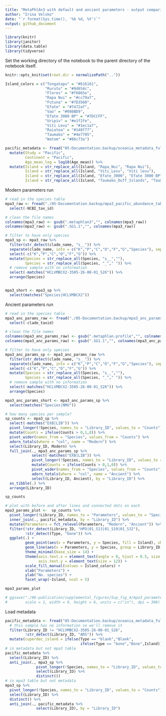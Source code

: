 ```yaml
---
title: "MetaPhlAn3 with default and ancient parameters - output comparison"
author: "Irina Velsko"
date: "`r format(Sys.time(), '%b %d, %Y')`"
output: github_document
---
```


```r
library(knitr)
library(janitor)
library(data.table)
library(tidyverse)
```

Set the working directory of the notebook to the parent directory of the 
notebook itself.  

```r
knitr::opts_knit$set(root.dir = normalizePath(".."))
```

```r
Island_colors = c("Tongatapu" = "#616161", 
                  "Rurutu" = "#9d654c", 
                  "Flores" = "#f6865e", 
                  "Rapa Nui" = "#cc79a7", 
                  "Futuna" = "#7D3560", 
                  "Efate" = "#7472af", 
                  "Vao" = "#098BD9",
                  "Efate 3000 BP" = "#7DCCFF", 
                  "Uripiv" = "#e1f2fe", 
                  "Viti Levu" = "#1ec1a7", 
                  "Raiatea" = "#148f77", 
                  "Taumako" = "#4e7705", 
                  "Watom" = "#86c73a")

```


```r

pacific_metadata <- fread("05-Documentation.backup/oceania_metadata_full.tsv") %>%
  mutate(Study = "Pacific",
         Continent = "Pacific",
         Age_mean_log = log10(Age_mean)) %>%
  mutate(Island = str_replace_all(Island, "Rapa_Nui", "Rapa Nui"),
         Island = str_replace_all(Island, "Viti_Levu", "Viti levu"),
         Island = str_replace_all(Island, "Efate_3000", "Efate 3000 BP"),
         Island = str_replace_all(Island, "Taumako_Duff_Islands", "Taumako"))

```

Modern parameters run
```r
# read in the species table
mpa3_raw <- fread("./05-Documentation.backup/mpa3_pacific_abundance_table.tsv") %>%
  select(-NCBI_tax_id)

# clean the file names
colnames(mpa3_raw) <- gsub(".metaphlan3","", colnames(mpa3_raw))
colnames(mpa3_raw) <- gsub(".SG1.1","", colnames(mpa3_raw))

# filter to have only species
mpa3_sp <- mpa3_raw %>% 
  filter(str_detect(clade_name, "s__")) %>%
  separate(clade_name, into = c("K","P","C","O","F","G","Species"), sep = "\\|") %>%
  select(-c("K","P","C","O","F","G")) %>%
  mutate(Species = str_replace_all(Species, "s__",""),
         Species = str_replace_all(Species, "_"," ")) %>%
  # remove sample with no information
  select(-matches("HCLVMBCX2-3505-26-00-01_S26")) %>%
  arrange(Species)


mpa3_short <- mpa3_sp %>%
  select(matches("Species|HCLVMBCX2"))

```

Ancient parameters run
```r
# read in the species table
mpa3_anc_params_raw <- fread("./05-Documentation.backup/mpa3_anc_params_pacific_abundance_table.tsv") %>%
  select(-clade_taxid)

# clean the file names
colnames(mpa3_anc_params_raw) <- gsub(".metaphlan.profile","", colnames(mpa3_anc_params_raw))
colnames(mpa3_anc_params_raw) <- gsub(".SG1.1","", colnames(mpa3_anc_params_raw))

# filter to have only species
mpa3_anc_params_sp <- mpa3_anc_params_raw %>% 
  filter(str_detect(clade_name, "s__")) %>%
  separate(clade_name, into = c("K","P","C","O","F","G","Species"), sep = "\\|") %>%
  select(-c("K","P","C","O","F","G")) %>%
  mutate(Species = str_replace_all(Species, "s__",""),
         Species = str_replace_all(Species, "_"," ")) %>%
  # remove sample with no information
  select(-matches("HCLVMBCX2-3505-26-00-01_S26")) %>%
  arrange(Species)

mpa3_anc_params_short <- mpa3_anc_params_sp %>%
  select(matches("Species|NMU"))


```

```r

# how many species per sample?
sp_counts <- mpa3_sp %>%
  select(-matches("EXB|LIB")) %>%
  pivot_longer(!Species, names_to = "Library_ID", values_to = "Counts") %>%
  mutate(Counts = ifelse(Counts > 0,1,0)) %>%
  pivot_wider(names_from = "Species", values_from = "Counts") %>%
  adorn_totals(where = "col", name = "Modern") %>%
  select(Library_ID, Modern) %>%
  full_join(., mpa3_anc_params_sp %>%
            select(-matches("EXB|LIB")) %>%
            pivot_longer(!Species, names_to = "Library_ID", values_to = "Counts") %>%
            mutate(Counts = ifelse(Counts > 0,1,0)) %>%
            pivot_wider(names_from = "Species", values_from = "Counts") %>%
            adorn_totals(where = "col", name = "Ancient") %>%
            select(Library_ID, Ancient), by = "Library_ID") %>%
  as_tibble(.) %>%
  arrange(Library_ID) 

sp_counts

# plot with before and after lines and connected dots on each
mpa3_params_plot <-  sp_counts %>%
  pivot_longer(!Library_ID, names_to = "Parameters", values_to = "Species") %>%
  inner_join(., pacific_metadata, by = "Library_ID") %>%
  mutate(Parameters = fct_relevel(Parameters, "Modern", "Ancient")) %>%
  filter(!str_detect(Library_ID, "HPD|01_S13|01_S19|01_S32"),
         !str_detect(Type, "bone")) %>%
  ggplot(.) +
         geom_point(aes(x = Parameters, y = Species, fill = Island), shape = 21, color = "black") +
         geom_line(aes(x = Parameters, y = Species, group = Library_ID), linetype="dotted") +
         theme_minimal(base_size = 14) +
         theme(axis.text.x = element_text(angle = 0, hjust = 0.5, size = 12),
               axis.text.y = element_text(size = 12)) +
         scale_fill_manual(values = Island_colors) +
         xlab("Parameters") +
         ylab("No. species") +
         facet_wrap(~Island, ncol = 5)

mpa3_params_plot

# ggsave("./06-publication/supplemental_figures/Sup_fig_4/mpa3_parameters.pdf", plot = mpa3_params_plot, device = "pdf",
#        scale = 1, width = 9, height = 6, units = c("in"), dpi = 300)

```




Load metadata
```r

pacific_metadata <- fread("05-Documentation.backup/oceania_metadata_full.tsv") %>%
  # this sample has no information so we'll remove it
  filter(Library_ID != "HCLVMBCX2-3505-26-00-01_S26",
         !str_detect(Library_ID, "ARS")) %>%
  mutate(cuperdec_island = ifelse(Type == "blank","Blank",
                                  ifelse(Type == "bone","Bone",Island)))
# in metadata but not mpa3 table
pacific_metadata %>%
  select(Library_ID) %>%
  anti_join(., mpa3_sp %>%
              pivot_longer(!Species, names_to = "Library_ID", values_to = "Counts") %>%
              select(Library_ID) %>%
              distinct())
# in mpa3 table but not metadata
mpa3_sp %>%
  pivot_longer(!Species, names_to = "Library_ID", values_to = "Counts") %>%
  select(Library_ID) %>%
  distinct() %>%
  anti_join(., pacific_metadata %>%
              select(Library_ID), by = "Library_ID")

```




